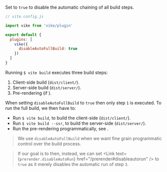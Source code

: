 
Set to `true` to disable the automatic chaining of all build steps.

```js
// vite.config.js

import vike from 'vike/plugin'

export default {
  plugins: [
    vike({
      disableAutoFullBuild: true
    })
  ]
}
```

Running `$ vite build` executes three build steps:
 1. Client-side build (`dist/client/`).
 1. Server-side build (`dist/server/`).
 1. Pre-rendering (if <Link text="pre-rendering is enabled" href="/pre-rendering" />).

When setting `disableAutoFullBuild` to `true` then only step `1` is executed. To run the full build, we then have to:

 - Run `$ vite build`, to build the client-side (`dist/client/`).
 - Run `$ vite build --ssr`, to build the server-side (`dist/server/`).
 - Run the pre-rendering programmatically, see <Link href="/prerender-programmatic" />.

> We use `disableAutoFullBuild` when we want fine grain programmatic control over the build process.

> If our goal is to <Link text="programmatically run pre-rendering" href="/prerender-programmatic" /> then,
> instead, we can set <Link text={<code>prerender.disableAutoRun</code>} href="/prerender#disableautorun" /> to `true` as it merely disables the automatic run of step `3`.
